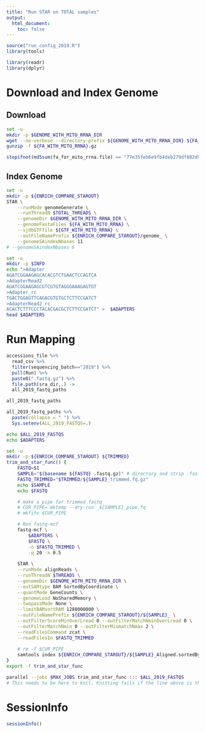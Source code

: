 ```yaml
---
title: "Run STAR on TOTAL samples"
output:
  html_document:
    toc: false
---
```


```r
source("run_config_2019.R")
library(tools)

library(readr)
library(dplyr)
```

# Download and Index Genome
## Download
```bash
set -u
mkdir -p $GENOME_WITH_MITO_RRNA_DIR
wget --no-verbose --directory-prefix ${GENOME_WITH_MITO_RRNA_DIR} ${FA_URL} 
gunzip -f ${FA_WITH_MITO_RRNA}.gz
```

```r
stopifnot(md5sum(fa_for_mito_rrna.file) == "77e35feb6e9fb4deb279df882d933f7d")
```

## Index Genome
```bash
set -u
mkdir -p ${ENRICH_COMPARE_STAROUT}
STAR \
    --runMode genomeGenerate \
    --runThreadN $TOTAL_THREADS \
    --genomeDir $GENOME_WITH_MITO_RRNA_DIR \
    --genomeFastaFiles ${FA_WITH_MITO_RRNA} \
    --sjdbGTFfile ${GTF_WITH_MITO_RRNA} \
    --outFileNamePrefix ${ENRICH_COMPARE_STAROUT}/genome_ \
    --genomeSAindexNbases 11
# --genomeSAindexNbases 6
```


```bash
set -u
mkdir -p $INFO
echo ">Adapter
AGATCGGAAGAGCACACGTCTGAACTCCAGTCA
>AdapterRead2
AGATCGGAAGAGCGTCGTGTAGGGAAAGAGTGT
>Adapter_rc
TGACTGGAGTTCAGACGTGTGCTCTTCCGATCT
>AdapterRead2_rc
ACACTCTTTCCCTACACGACGCTCTTCCGATCT" >  $ADAPTERS
head $ADAPTERS
```

# Run Mapping
```r
accessions_file %>%
  read_csv %>%
  filter(sequencing_batch=="2019") %>%
  pull(Run) %>%
  paste0(".fastq.gz") %>%
  file.path(sra_dir,.) ->
  all_2019_fastq_paths

all_2019_fastq_paths

all_2019_fastq_paths %>%
  paste(collapse = " ") %>%
  Sys.setenv(ALL_2019_FASTQS=.)
```

```bash
echo $ALL_2019_FASTQS
echo $ADAPTERS
```

```bash
set -u
mkdir -p ${ENRICH_COMPARE_STAROUT} ${TRIMMED}
trim_and_star_func() {
    FASTQ=$1
    SAMPLE="$(basename ${FASTQ} .fastq.gz)" # directory and strip .fastq.gz file extension
    FASTQ_TRIMMED="$TRIMMED/${SAMPLE}_trimmed.fq.gz"
    echo $SAMPLE
    echo $FASTQ

    # make a pipe for trimmed fastq
    # CUR_PIPE=`mktemp --dry-run`_${SAMPLE}_pipe.fq
    # mkfifo $CUR_PIPE

    # Run fastq-mcf
    fastq-mcf \
        $ADAPTERS \
        $FASTQ \
        -o $FASTQ_TRIMMED \
        -q 20 -x 0.5
        
    STAR \
    --runMode alignReads \
    --runThreadN $THREADS \
    --genomeDir $GENOME_WITH_MITO_RRNA_DIR \
    --outSAMtype BAM SortedByCoordinate \
    --quantMode GeneCounts \
    --genomeLoad NoSharedMemory \
    --twopassMode None \
    --limitBAMsortRAM 1280000000 \
    --outFileNamePrefix ${ENRICH_COMPARE_STAROUT}/${SAMPLE}_ \
    --outFilterScoreMinOverLread 0 --outFilterMatchNminOverLread 0 \
    --outFilterMatchNmin 0 --outFilterMismatchNmax 2 \
    --readFilesCommand zcat \
    --readFilesIn $FASTQ_TRIMMED        
        
    # rm -f $CUR_PIPE
    samtools index ${ENRICH_COMPARE_STAROUT}/${SAMPLE}_Aligned.sortedByCoord.out.bam
}
export -f trim_and_star_func

parallel --jobs $MAX_JOBS trim_and_star_func ::: $ALL_2019_FASTQS
# This needs to be here to knit. Knitting fails if the line above is the last line in the chunk!
```

# SessionInfo
```r
sessionInfo()
```

